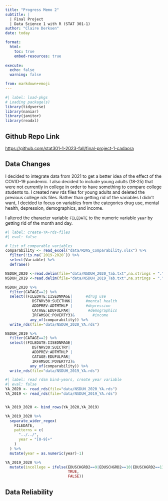```yaml
---
title: "Progress Memo 2"
subtitle: |
  | Final Project 
  | Data Science 1 with R (STAT 301-1)
author: "Claire Derksen"
date: today

format:
  html:
    toc: true
    embed-resources: true
    
execute:
  echo: false
  warning: false

from: markdown+emoji 
---
```

```r
#| label: load-pkgs
# Loading package(s)
library(tidyverse)
library(naniar)
library(janitor)
library(readxl)
```
## Github Repo Link

<https://github.com/stat301-1-2023-fall/final-project-1-cadaora>

## Data Changes
I decided to integrate data from 2021 to get a better idea of the effect of the COVID-19 pandemic. I also decided to  include young adults (18-25) that were not currently in college in order to have something to compare college students to. I created new rds files for young adults and deleted the previous college rds files. Rather than getting rid of the variables I didn't want, I decided to focus on variables from the categories drug use, mental health, depression, demographics, and income.

I altered the character variable `FILEDATE` to the numeric variable `year` by getting rid of the month and day.


```r
#| label: create-YA-rds-files
#| eval: false

# list of comparable variables
comparability <- read_excel("data/RDAS_Comparability.xlsx") %>%
  filter(!is.na(`2019-2020`)) %>%
  select(Variable) %>%
  deframe()

NSDUH_2020 <-read.delim(file="data/NSDUH_2020_Tab.txt",na.strings = ".")
NSDUH_2019 <-read.delim(file="data/NSDUH_2019_Tab.txt",na.strings = ".")

NSDUH_2020 %>%
  filter(CATAGE==2) %>%
  select((FILEDATE:IISEDNMAGE|      #drug use
            DSTNRV30:SUICTHNK|      #mental health
            ADDPREV:ADTMTHLP |      #depression
            CATAGE:EDUFULPAR|        #demographics
            IRFAMSOC:POVERTY3)&        #income
           any_of(comparability)) %>%
  write_rds(file="data/NSDUH_2020_YA.rds")

NSDUH_2019 %>%
  filter(CATAGE==2) %>%
  select((FILEDATE:IISEDNMAGE|     
            DSTNRV30:SUICTRY|     
            ADDPREV:ADTMTHLP |    
            CATAGE:EDUFULPAR|       
            IRFAMSOC:POVERTY3)&               
           any_of(comparability)) %>%
  write_rds(file="data/NSDUH_2019_YA.rds")


```

```r
#| label: read rdsm bind-years, create year variable
#| eval: false
YA_2020 <- read_rds(file="data/NSDUH_2020_YA.rds")
YA_2019 <- read_rds(file="data/NSDUH_2019_YA.rds")


YA_2019_2020 <- bind_rows(YA_2020,YA_2019)

YA_2019_2020 %>%
  separate_wider_regex(
    FILEDATE,
    patterns = c(
      "../../",
      year = "[0-9]+"
    )
  ) %>%
  mutate(year = as.numeric(year)-1)

YA_2019_2020 %>%
  mutate(incollege = ifelse(EDUSCHGRD2==9|EDUSCHGRD2==10|EDUSCHGRD2==11,
                            TRUE,
                            FALSE))
```
## Data Reliability
